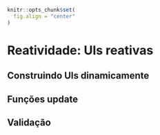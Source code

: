 ```r
knitr::opts_chunk$set(
  fig.align = "center"
)
```

# Reatividade: UIs reativas

## Construindo UIs dinamicamente

## Funções update

## Validação


